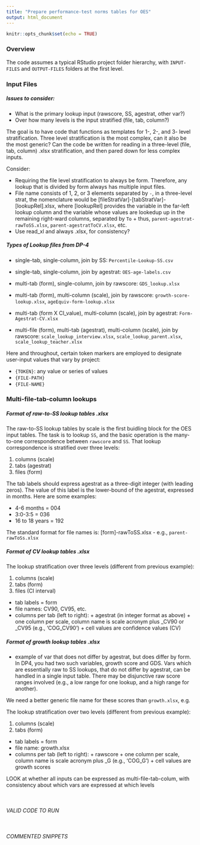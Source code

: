 ```yaml
---
title: "Prepare performance-test norms tables for OES"
output: html_document
---
```


```r
knitr::opts_chunk$set(echo = TRUE)
```

### Overview  


The code assumes a typical RStudio project folder hierarchy, with `INPUT-FILES` and `OUTPUT-FILES` folders at the first level.

### Input Files

##### Issues to consider:

* What is the primary lookup input (rawscore, SS, agestrat, other var?)
* Over how many levels is the input stratified (file, tab, column?)

The goal is to have code that functions as templates for 1-, 2-, and 3- level stratification. Three level stratification is the most complex, can it also be the most generic? Can the code be written for reading in a three-level (file, tab, column) .xlsx stratification, and then pared down for less complex inputs.

Consider:

* Requiring the file level stratification to always be form. Therefore, any lookup that is divided by form always has multiple input files.
* File name consists of 1, 2, or 3 elements separated by `-`, in a three-level strat, the nomenclature would be [fileStratVar]-[tabStratVar]-[lookupRel].xlsx, where [lookupRel] provides the variable in the far-left lookup column and the variable whose values are lookedup up in the remaining right-ward columns, separated by `To` 
      + thus, `parent-agestrat-rawToSS.xlsx`, `parent-agestratToCV.xlsx`, etc.
* Use read_xl and always .xlsx, for consistency?

##### Types of Lookup files from DP-4

* single-tab, single-column, join by SS: `Percentile-Lookup-SS.csv` 
* single-tab, single-column, join by agestrat: `OES-age-labels.csv`

* multi-tab (form), single-column, join by rawscore: `GDS_lookup.xlsx`
* multi-tab (form), multi-column (scale), join by rawscore: `growth-score-lookup.xlsx`, `ageEquiv-form-lookup.xlsx`
* multi-tab (form X CI_value), multi-column (scale), join by agestrat: `Form-Agestrat-CV.xlsx`

* multi-file (form), multi-tab (agestrat), multi-column (scale), join by rawscore: `scale_lookup_interview.xlsx`, `scale_lookup_parent.xlsx`, `scale_lookup_teacher.xlsx`


Here and throughout, certain token markers are employed to designate user-input values that vary by project:  

* `{TOKEN}`: any value or series of values  
* `{FILE-PATH}`  
* `{FILE-NAME}` 

### Multi-file-tab-column lookups

##### Format of raw-to-SS lookup tables .xlsx

The raw-to-SS lookup tables by scale is the first buidling block for the OES input tables. The task is to lookup `SS`, and the basic operation is the many-to-one correspondence between `rawscore` and `SS`. That lookup correspondence is stratified over three levels:

1. columns (scale)
2. tabs (agestrat)
3. files (form)

The tab labels should express agestrat as a three-digit integer (with leading zeros). The value of this label is the lower-bound of the agestrat, expressed in months. Here are some examples:

* 4-6 months = 004
* 3:0-3:5 = 036
* 16 to 18 years = 192

The standard format for file names is: [form]-rawToSS.xlsx
- e.g., `parent-rawToSs.xlsx`

##### Format of CV lookup tables .xlsx

The lookup stratification over three levels (different from previous example):

1. columns (scale)
2. tabs (form)
3. files (CI interval)

* tab labels = form
* file names: CV90, CV95, etc.
* columns per tab (left to right):
      + agestrat (in integer format as above)
      + one column per scale, column name is scale acronym plus _CV90 or _CV95 (e.g., 'COG_CV90')
      + cell values are confidence values (CV)

##### Format of growth lookup tables .xlsx
* example of var that does not differ by agestrat, but does differ by form. In DP4, you had two such variables, growth score and GDS. Vars which are essentially raw to SS lookups, that do not differ by agestrat, can be handled in a single input table. There may be disjunctive raw score ranges involved (e.g., a low range for one lookup, and a high range for another).

We need a better generic file name for these scores than `growth.xlsx`, e.g.

The lookup stratification over two levels (different from previous example):

1. columns (scale)
2. tabs (form)

* tab labels = form
* file name: growth.xlsx
* columns per tab (left to right):
      + rawscore
      + one column per scale, column name is scale acronym plus _G (e.g., 'COG_G')
      + cell values are growth scores
  

#################### LOOK at whether all inputs can be expressed as multi-file-tab-colum, with consistency about which vars are expressed at which levels

<br>



###### VALID CODE TO RUN

```r
```

###### COMMENTED SNIPPETS

```r
```
